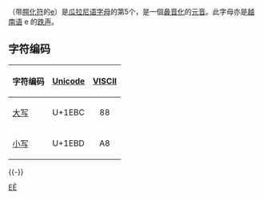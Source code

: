 {{Infobox alphabet|alphabet=拉丁|uuc=1EBC|ulc=1EBD}}
{{Unicode|'''Ẽ''', '''ẽ'''}}（带[[波浪號|腭化符]]的[[e|e]]）是[[瓜拉尼语字母|瓜拉尼语字母]]的第5个，是一個[[鼻音化|鼻音化]]的[[元音|元音]]。此字母亦是[[越南语|越南语]] e 的[[越南語音系|跌声]]。

== 字符编码 ==
{| class="wikitable"
!字符编码!![[Unicode|Unicode]]!![[VISCII|VISCII]]
|-
|[[大寫字母|大写]] {{Unicode|Ỹ}}||U+1EBC||style="text-align:center;"|88
|-
|[[小寫字母|小写]] {{Unicode|ỹ}}||U+1EBD||style="text-align:center;"|A8
|}
{{-}}
{{Latin alphabet}}
{{Derived letters E|state=collapsed}}

[[Category:衍生拉丁字母|EẼ]]